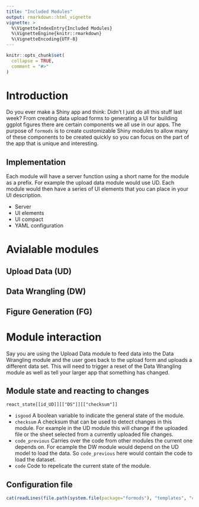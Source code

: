 ```yaml
---
title: "Included Modules"
output: rmarkdown::html_vignette
vignette: >
  %\VignetteIndexEntry{Included Modules}
  %\VignetteEngine{knitr::rmarkdown}
  %\VignetteEncoding{UTF-8}
---
```


```r
knitr::opts_chunk$set(
  collapse = TRUE,
  comment = "#>"
)
```


# Introduction 

Do you ever make a Shiny app and think: Didn't I just do all this stuff last week? From creating data upload forms to generating a UI for building ggplot figures there are certain components we all use in our apps. The purpose of `formods` is to create customizable Shiny modules to allow many of these components to be created quickly so you can focus on the part of the app that is unique and interesting. 


## Implementation

Each module will have a server function using a short name for the module as a prefix. For example the upload data module would use UD. Each module would then have a series of UI elements that you can place in your UI description. 

* Server
* UI elements
* UI compact 
* YAML configuration

# Avialable modules

## Upload Data (UD)

## Data Wrangling (DW)

## Figure Generation (FG)

# Module interaction

Say you are using the Upload Data module to feed data into the Data Wrangling module and the user goes back to the upload form and uploads a different data set. This will need to trigger a reset of the Data Wrangling module as well as tell your larger app that something has changed. 

## Module state and reacting to changes

 `react_state[[id_UD]][["DS"]][["checksum"]]`

* `isgood` A boolean variable to indicate the general state of the module. 
* `checksum` A checksum that can be used to detect changes in this module. For
  example in the UD module this will change if the uploaded file or the sheet
  selected from a currently uploaded file changes. 
* `code_previous` Carries over the code from other modules the current one
  depends on. For ecample the DW module would depend on the UD model to load
  the data. So `code_previous` here would contain the code to load the
  dataset.
* `code` Code to repelicate the current state of the module. 

## Configuration file
```r
cat(readLines(file.path(system.file(package="formods"), "templates", "config.yaml")) , sep="\n")
```
